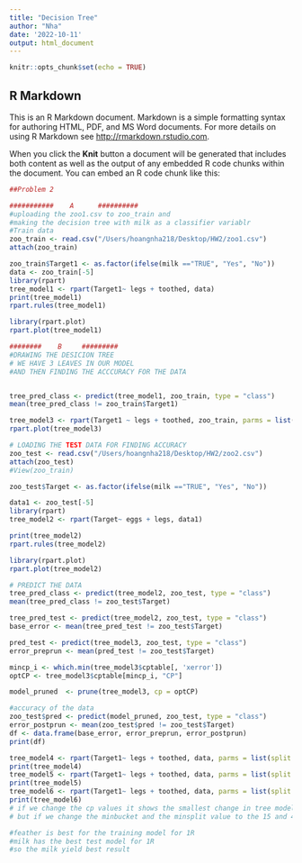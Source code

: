 ```yaml
---
title: "Decision Tree"
author: "Nha"
date: '2022-10-11'
output: html_document
---
```


```r
knitr::opts_chunk$set(echo = TRUE)
```

## R Markdown

This is an R Markdown document. Markdown is a simple formatting syntax for authoring HTML, PDF, and MS Word documents. For more details on using R Markdown see <http://rmarkdown.rstudio.com>.

When you click the **Knit** button a document will be generated that includes both content as well as the output of any embedded R code chunks within the document. You can embed an R code chunk like this:

```r
##Problem 2

###########    A      ##########
#uploading the zoo1.csv to zoo_train and
#making the decision tree with milk as a classifier variablr
#Train data
zoo_train <- read.csv("/Users/hoangnha218/Desktop/HW2/zoo1.csv") 
attach(zoo_train)

zoo_train$Target1 <- as.factor(ifelse(milk =="TRUE", "Yes", "No"))
data <- zoo_train[-5]
library(rpart)
tree_model1 <- rpart(Target1~ legs + toothed, data)
print(tree_model1)
rpart.rules(tree_model1)

library(rpart.plot)
rpart.plot(tree_model1)

```
``` r
########    B     #########
#DRAWING THE DESICION TREE 
# WE HAVE 3 LEAVES IN OUR MODEL
#AND THEN FINDING THE ACCCURACY FOR THE DATA


tree_pred_class <- predict(tree_model1, zoo_train, type = "class")
mean(tree_pred_class != zoo_train$Target1)

tree_model3 <- rpart(Target1 ~ legs + toothed, zoo_train, parms = list(split = "information"), control = rpart.control(minbucket = 0, minsplit = 0, cp = 0))
rpart.plot(tree_model3)

# LOADING THE TEST DATA FOR FINDING ACCURACY
zoo_test <- read.csv("/Users/hoangnha218/Desktop/HW2/zoo2.csv")
attach(zoo_test)
#View(zoo_train)

zoo_test$Target <- as.factor(ifelse(milk =="TRUE", "Yes", "No"))

data1 <- zoo_test[-5]
library(rpart)
tree_model2 <- rpart(Target~ eggs + legs, data1)

print(tree_model2)
rpart.rules(tree_model2)

library(rpart.plot)
rpart.plot(tree_model2)

# PREDICT THE DATA
tree_pred_class <- predict(tree_model2, zoo_test, type = "class")
mean(tree_pred_class != zoo_test$Target)

tree_pred_test <- predict(tree_model2, zoo_test, type = "class")
base_error <- mean(tree_pred_test != zoo_test$Target)

pred_test <- predict(tree_model3, zoo_test, type = "class")
error_preprun <- mean(pred_test != zoo_test$Target)

mincp_i <- which.min(tree_model3$cptable[, 'xerror']) 
optCP <- tree_model3$cptable[mincp_i, "CP"]

model_pruned  <- prune(tree_model3, cp = optCP)

#accuracy of the data
zoo_test$pred <- predict(model_pruned, zoo_test, type = "class")
error_postprun <- mean(zoo_test$pred != zoo_test$Target)
df <- data.frame(base_error, error_preprun, error_postprun)
print(df)

```
``` r
tree_model4 <- rpart(Target1~ legs + toothed, data, parms = list(split = "gini"), control = rpart.control(minbucket = 0, minsplit = 0, cp = 0))
print(tree_model4)
tree_model5 <- rpart(Target1~ legs + toothed, data, parms = list(split = "information"), control = rpart.control(minbucket = 15, minsplit = 45, cp = 1))
print(tree_model5)
tree_model6 <- rpart(Target1~ legs + toothed, data, parms = list(split = "information"), control = rpart.control(minbucket = 15, minsplit = 45, cp = 0))
print(tree_model6)
# if we change the cp values it shows the smallest change in tree model.
# but if we change the minbucket and the minsplit value to the 15 and 45 it lessen the nodes of tree.
```
``` r
#feather is best for the training model for 1R
#milk has the best test model for 1R
#so the milk yield best result

```